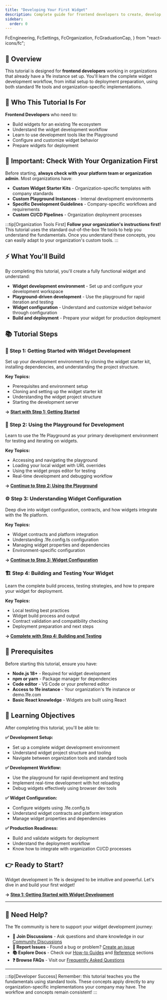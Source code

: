 ```yaml
---
title: "Developing Your First Widget"
description: Complete guide for frontend developers to create, develop, and deploy widgets in an existing 1fe ecosystem
sidebar:
  order: 0
---
```


  FcEngineering,
  FcSettings,
  FcOrganization,
  FcGraduationCap,
} from "react-icons/fc";

## 🎯 Overview

This tutorial is designed for **frontend developers** working in organizations that already have a 1fe instance set up. You'll learn the complete widget development workflow, from initial setup to deployment preparation, using both standard 1fe tools and organization-specific implementations.

## 👥 Who This Tutorial Is For

**Frontend Developers** who need to:

- Build widgets for an existing 1fe ecosystem
- Understand the widget development workflow
- Learn to use development tools like the Playground
- Configure and customize widget behavior
- Prepare widgets for deployment

## 🏢 Important: Check With Your Organization First

Before starting, **always check with your platform team or organization admin**. Most organizations have:

<div class="prose">

- **Custom Widget Starter Kits** - Organization-specific templates with company standards
- **Custom Playground Instances** - Internal development environments
- **Specific Development Guidelines** - Company-specific workflows and requirements
- **Custom CI/CD Pipelines** - Organization deployment processes

</div>

:::tip[Organization Tools First]
**Follow your organization's instructions first!** This tutorial uses the standard out-of-the-box 1fe tools to help you understand the fundamentals. Once you understand these concepts, you can easily adapt to your organization's custom tools.
:::

## ⚡ What You'll Build

By completing this tutorial, you'll create a fully functional widget and understand:

<div class="prose">

- **Widget development environment** - Set up and configure your development workspace
- **Playground-driven development** - Use the playground for rapid iteration and testing
- **Widget configuration** - Understand and customize widget behavior through configuration
- **Build and deployment** - Prepare your widget for production deployment

</div>

## 📚 Tutorial Steps

### 🚀 Step 1: Getting Started with Widget Development

Set up your development environment by cloning the widget starter kit, installing dependencies, and understanding the project structure.

**Key Topics:**

- Prerequisites and environment setup
- Cloning and setting up the widget starter kit
- Understanding the widget project structure
- Starting the development server

**→ [Start with Step 1: Getting Started](/tutorials/developing-your-first-widget/getting-started/)**

### 🛝 Step 2: Using the Playground for Development

Learn to use the 1fe Playground as your primary development environment for testing and iterating on widgets.

**Key Topics:**

- Accessing and navigating the playground
- Loading your local widget with URL overrides
- Using the widget props editor for testing
- Real-time development and debugging workflow

**→ [Continue to Step 2: Using the Playground](/tutorials/developing-your-first-widget/using-playground/)**

### ⚙️ Step 3: Understanding Widget Configuration

Deep dive into widget configuration, contracts, and how widgets integrate with the 1fe platform.

**Key Topics:**

- Widget contracts and platform integration
- Understanding .1fe.config.ts configuration
- Managing widget properties and dependencies
- Environment-specific configuration

**→ [Continue to Step 3: Widget Configuration](/tutorials/developing-your-first-widget/widget-configuration/)**

### 🏗️ Step 4: Building and Testing Your Widget

Learn the complete build process, testing strategies, and how to prepare your widget for deployment.

**Key Topics:**

- Local testing best practices
- Widget build process and output
- Contract validation and compatibility checking
- Deployment preparation and next steps

**→ [Complete with Step 4: Building and Testing](/tutorials/developing-your-first-widget/building-testing/)**

## 🔗 Prerequisites

Before starting this tutorial, ensure you have:

<div class="prose">

- **Node.js 18+** - Required for widget development
- **npm or yarn** - Package manager for dependencies
- **Code editor** - VS Code or your preferred editor
- **Access to 1fe instance** - Your organization's 1fe instance or demo.1fe.com
- **Basic React knowledge** - Widgets are built using React

</div>

## 🎯 Learning Objectives

After completing this tutorial, you'll be able to:

**✅ Development Setup:**

- Set up a complete widget development environment
- Understand widget project structure and tooling
- Navigate between organization tools and standard tools

**✅ Development Workflow:**

- Use the playground for rapid development and testing
- Implement real-time development with hot reloading
- Debug widgets effectively using browser dev tools

**✅ Widget Configuration:**

- Configure widgets using .1fe.config.ts
- Understand widget contracts and platform integration
- Manage widget properties and dependencies

**✅ Production Readiness:**

- Build and validate widgets for deployment
- Understand the deployment workflow
- Know how to integrate with organization CI/CD processes

## 👉 Ready to Start?

Widget development in 1fe is designed to be intuitive and powerful. Let's dive in and build your first widget!

**→ [Step 1: Getting Started with Widget Development](/tutorials/developing-your-first-widget/getting-started/)**

---

## 🤝 Need Help?

The 1fe community is here to support your widget development journey:

<div class="prose">

- **💬 Join Discussions** - Ask questions and share knowledge in our [Community Discussions](https://github.com/docusign/1fe/discussions)
- **🐛 Report Issues** - Found a bug or problem? [Create an issue](https://github.com/docusign/1fe/issues)
- **📚 Explore Docs** - Check our [How-to Guides](/how-to-guides/) and [Reference](/reference/) sections
- **❓ Browse FAQs** - Visit our [Frequently Asked Questions](/learning/faqs/)

</div>

---

:::tip[Developer Success]
Remember: this tutorial teaches you the fundamentals using standard tools. These concepts apply directly to any organization-specific implementations your company may have. The workflow and concepts remain consistent!
:::
